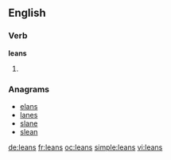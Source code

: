 ==English==

===Verb===
'''leans'''

# {{third-person singular of|[[lean]]}}

===Anagrams===
* [[elans#English|elans]]
* [[lanes#English|lanes]]
* [[slane#English|slane]]
* [[slean#English|slean]]

[[de:leans]]
[[fr:leans]]
[[oc:leans]]
[[simple:leans]]
[[vi:leans]]